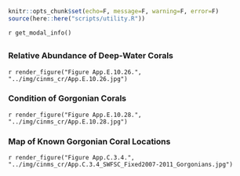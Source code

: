 ```r
knitr::opts_chunk$set(echo=F, message=F, warning=F, error=F)
source(here::here("scripts/utility.R"))
```

`r get_modal_info()`

## {.tabset}

### Relative Abundance of Deep-Water Corals 

`r render_figure("Figure App.E.10.26.", "../img/cinms_cr/App.E.10.26.jpg")`

### Condition of Gorgonian Corals

`r render_figure("Figure App.E.10.28.", "../img/cinms_cr/App.E.10.28.jpg")`

### Map of Known Gorgonian Coral Locations

`r render_figure("Figure App.C.3.4.", "../img/cinms_cr/App.C.3.4_SWFSC_Fixed2007-2011_Gorgonians.jpg")`

